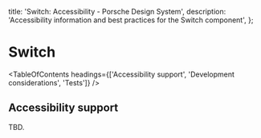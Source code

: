 
  title: 'Switch: Accessibility - Porsche Design System',
  description: 'Accessibility information and best practices for the Switch component',
};

# Switch <ComponentStatus tagName="p-switch"></ComponentStatus>

<TableOfContents headings={['Accessibility support', 'Development considerations', 'Tests']} />

## Accessibility support

TBD.
